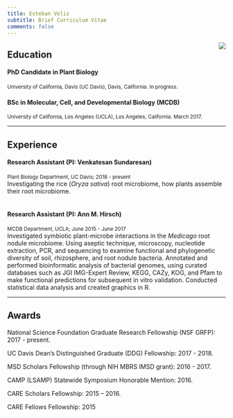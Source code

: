 ```yaml
---
title: Esteban Veliz
subtitle: Brief Curriculum Vitae
comments: false
---
```


<img style="float: right;margin-left:15px;" src="/img/photo-front.png">    
  
  
## <i class="fas fa-graduation-cap"></i>Education  
#### PhD Candidate in Plant Biology  
<sup> University of California, Davis (UC Davis), Davis, California. In progress.</sup>

#### BSc in Molecular, Cell, and Developmental Biology (MCDB)  
<sup> University of California, Los Angeles (UCLA), Los Angeles, California. March 2017.</sup>

---

## <i class="fas fa-flask"></i> Experience
#### Research Assistant (PI: Venkatesan Sundaresan)  
<sup>Plant Biology Department, UC Davis; 2018 - present </sup>  
Investigating the rice (_Oryza sativa_) root microbiome, how plants assemble their root microbiome.  
&nbsp;  

#### Research Assistant (PI: Ann M. Hirsch)    
<sup> MCDB Department, UCLA;  June 2015 - June 2017 </sup>  
Investigated symbiotic plant-microbe interactions in the _Medicago_ root nodule microbiome. Using aseptic technique, microscopy, nucleotide extraction, PCR, and sequencing to examine functional and phylogenetic diversity of soil, rhizosphere, and root nodule bacteria. Annotated and performed bioinformatic analysis of bacterial genomes, using curated databases such as JGI IMG-Expert Review, KEGG, CAZy, KOG, and Pfam to make functional predictions for subsequent in vitro validation. Conducted statistical data analysis and created graphics in R.  

---

## <i class="fas fa-award"></i> Awards  
National Science Foundation Graduate Research Fellowship (NSF GRFP): 2017 - present. 

UC Davis Dean’s Distinguished Graduate (DDG) Fellowship: 2017 - 2018.  

MSD Scholars Fellowship (through NIH MBRS IMSD grant): 2016 - 2017.  

CAMP (LSAMP) Statewide Symposium Honorable Mention: 2016.  

CARE Scholars Fellowship: 2015 – 2016.  

CARE Fellows Fellowship: 2015  
